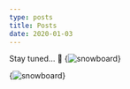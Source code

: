 ```yaml
---
type: posts
title: Posts
date: 2020-01-03
---
```



Stay tuned... 🌊
{<img src={syntheticsOverviewPage} alt="snowboard"/>}

{<img src=https://github.com/BerraUrhan/my_website/blob/03ff5dc7743aad86611e8706162feac3b59b9ad5/pages/posts/img/snowboard.jpg alt="snowboard"/>}